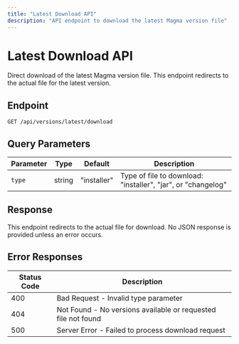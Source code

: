 ```yaml
---
title: "Latest Download API"
description: "API endpoint to download the latest Magma version file"
---
```


# Latest Download API

Direct download of the latest Magma version file. This endpoint redirects to the actual file for the latest version.

## Endpoint

```
GET /api/versions/latest/download
```

## Query Parameters

| Parameter | Type | Default | Description |
|-----------|------|---------|-------------|
| `type` | string | "installer" | Type of file to download: "installer", "jar", or "changelog" |

## Response

This endpoint redirects to the actual file for download. No JSON response is provided unless an error occurs.

## Error Responses

| Status Code | Description |
|-------------|-------------|
| 400 | Bad Request - Invalid type parameter |
| 404 | Not Found - No versions available or requested file not found |
| 500 | Server Error - Failed to process download request |
